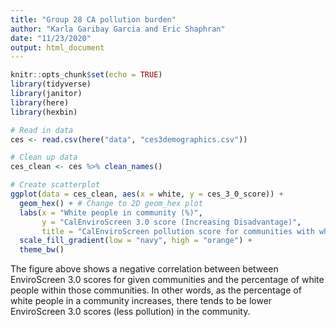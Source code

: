```yaml
---
title: "Group 28 CA pollution burden"
author: "Karla Garibay Garcia and Eric Shaphran"
date: "11/23/2020"
output: html_document
---
```


```r
knitr::opts_chunk$set(echo = TRUE)
library(tidyverse)
library(janitor)
library(here)
library(hexbin)
```

```r
# Read in data
ces <- read.csv(here("data", "ces3demographics.csv"))

# Clean up data 
ces_clean <- ces %>% clean_names()
```

```r
# Create scatterplot
ggplot(data = ces_clean, aes(x = white, y = ces_3_0_score)) +
  geom_hex() + # Change to 2D geom_hex plot
  labs(x = "White people in community (%)",
       y = "CalEnviroScreen 3.0 score (Increasing Disadvantage)", 
       title = "CalEnviroScreen pollution score for communities with white populations") + 
  scale_fill_gradient(low = "navy", high = "orange") +
  theme_bw()
```

The figure above shows a negative correlation between between EnviroScreen 3.0 scores for given communities and the percentage of white people within those communities. In other words, as the percentage of white people in a community increases, there tends to be lower EnviroScreen 3.0 scores (less pollution) in the community.
